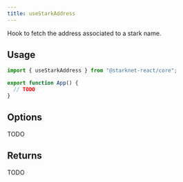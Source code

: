 ```yaml
---
title: useStarkAddress
---
```


Hook to fetch the address associated to a stark name.

## Usage

```ts
import { useStarkAddress } from "@starknet-react/core";

export function App() {
  // TODO
}
```

## Options

TODO

## Returns

TODO



